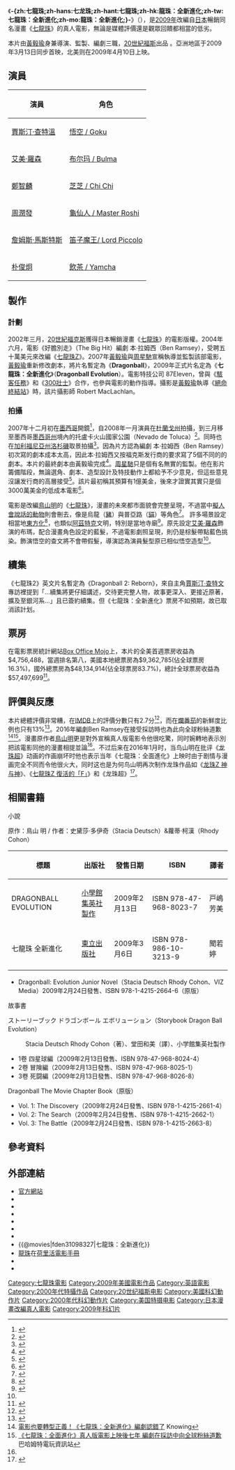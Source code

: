 {{noteTA
|T=zh:七龍珠 (電影);zh-hans:七龙珠 (电影);zh-hant:七龍珠 (電影);zh-hk:龍珠：全新進化;zh-tw:七龍珠：全新進化;zh-mo:龍珠：全新進化;
|G1=DragonBall}}
{{电影信息框
| name = -{zh:七龍珠;zh-hans:七龙珠;zh-hant:七龍珠;zh-hk:龍珠：全新進化;zh-tw:七龍珠：全新進化;zh-mo:龍珠：全新進化;}-
| original_name = Dragonball Evolution
| image = DBE poster China.jpg
| caption = 中国大陆版电影海报
| director = [[黃毅瑜|黃毅瑜]]
| producer = 黃毅瑜<br />[[周星馳|周星馳]]<br />蒂姆·范·莱林
| screenplay = 黃毅瑜<br />Ben Ramsey
| based_on = [[鳥山明|鳥山明]]《[[七龍珠|七龍珠]]》
| starring = [[賈斯汀·查特溫|賈斯汀·查特溫]]<br />[[詹姆斯·馬斯特斯|詹姆斯·馬斯特斯]]<br /> [[周潤發|周潤發]]<br />[[艾美·羅森|艾美·羅森]]<br />[[鄭智麟|鄭智麟]]<br />[[朴俊炯|朴俊炯]]<br />田村英里子<br />[[金德文|金德文]]<br />[[关惠美|关惠美]] <br /> [[厄尼·哈德森|厄尼·哈德森]]
| music = [[布莱恩·泰勒|布莱恩·泰勒]]
| cinematography = Robert MacLachlan
| editing = Chris G. Willingham
| distributor = [[20世紀福斯|20世紀福斯]]
| released = {{flagicon|TWN}} 2009年3月13日<br />{{flagicon|CHNML}}{{flagicon|HKG}} 2009年3月14日<br />{{flagicon|USA}} 2009年4月10日
| runtime = 85分
| country = {{USA}}
| language = 以[[英語|英語]]為主，很少有[[日語|日語]]發音
| budget = 3000萬美金
| gross = 5749萬美金
| preceded_by = 
| followed_by = 
| amg_id = 1:424860
| imdb_id = 1098327
| cn_name = 七龍珠
| hk_name = 龍珠：全新進化
| tw_name = 七龍珠：全新進化
| website = [http://movies.foxjapan.com/dragonball/ 連結]
}}
《'''-{zh:七龍珠;zh-hans:七龙珠;zh-hant:七龍珠;zh-hk:龍珠：全新進化;zh-tw:七龍珠：全新進化;zh-mo:龍珠：全新進化;}-'''》（{{lang-en|'''''Dragonball Evolution'''''}}），是[[2009年電影列表|2009年]]改編自[[日本|日本]]暢銷同名漫畫《[[七龍珠|七龍珠]]》的真人電影，無論是媒體評價還是觀眾回饋都相當的低劣。

本片由[[黃毅瑜|黃毅瑜]]身兼導演、監製、編劇三職，[[二十世紀影業|20世紀福斯]]出品 。亞洲地區于2009年3月13日同步首映，北美则在2009年4月10日上映。

== 演員 ==
{| border="2" cellpadding="4" cellspacing="1" style="background: #f9f9f9; border: 1px #aaa solid; border-collapse: collapse;"
|- bgcolor="#B0C4DE" align="center"
!演員
!角色
|-
| [[賈斯汀·查特溫|賈斯汀·查特溫]]
| [[孙悟空_(七龙珠)|悟空 / Goku]]
|-
| [[艾美·羅森|艾美·羅森]]
| [[布尔玛|布尔玛 / Bulma]] 
|-
| [[鄭智麟|鄭智麟]]
| [[芝芝|芝芝 / Chi Chi]]
|-
| [[周潤發|周潤發]]
| [[龜仙人|龜仙人 / Master Roshi]]
|-
| [[詹姆斯·馬斯特斯|詹姆斯·馬斯特斯]]
| [[短笛_(七龙珠)|笛子魔王/ Lord Piccolo]]
|-
| [[朴俊炯|朴俊炯]]
| [[飲茶_(七龍珠)|飲茶 / Yamcha]]
|}

== 製作 ==
=== 計劃 ===
2002年三月，[[二十世紀影業|20世紀福克斯]]獲得日本暢銷漫畫《[[七龍珠|七龍珠]]》的電影版權。2004年六月，電影《好膽別走》（The Big Hit）編劇 本·拉姆西（Ben Ramsey），受聘五十萬美元來改編《[[七龍珠Z|七龍珠Z]]》。2007年[[黃毅瑜|黃毅瑜]]與[[周星馳|周星馳]]宣稱執導並監製該部電影，[[黃毅瑜|黃毅瑜]]重新修改劇本，將片名暫定為《'''Dragonball'''》，2009年正式片名定為《'''七龍珠：全新進化'''》（'''Dragonball Evolution'''）。電影特技公司 87Eleven，曾與《[[駭客任務|駭客任務]]》和《[[300壯士|300壯士]]》合作，也參與電影的動作指導。攝影是[[黃毅瑜|黃毅瑜]]執導《[[絕命終結站|絕命終結站]]》時，該片攝影師 Robert MacLachlan。

=== 拍攝 ===
2007年十二月初在[[墨西哥|墨西哥]]開鏡<ref name="shootingdate">{{cite web|title=Domestic film: In production|url=http://www.hollywoodreporter.com/hr/tools_data/production_listings/search_results.jsp?d=y&f=y&s=production|accessdate=2007-12-19|publisher=[[好萊塢報導|好萊塢報導]]|archive-url=https://web.archive.org/web/20080410080531/http://www.hollywoodreporter.com/hr/tools_data/production_listings/search_results.jsp?d=y&f=y&s=production|archive-date=2008-04-10|dead-url=no}}</ref>，自2008年一月演員在[[杜蘭戈州|杜蘭戈州]]拍攝，到三月移至墨西哥[[墨西哥州|墨西哥州]]境內的托盧卡火山國家公園（Nevado de Toluca）<ref name="durango">{{cite web|title=''Dragon Ball Z'' to Shoot in Durango, Mexico|url=http://www.superherohype.com/news/topnews.php?id=6499|accessdate=2007-11-07|publisher=SuperHeroHype.com|archive-url=https://web.archive.org/web/20071109072410/http://www.superherohype.com/news/topnews.php?id=6499|archive-date=2007-11-09|dead-url=yes}}</ref>。同時也在[[加利福尼亞州|加利福尼亞州]][[洛杉磯|洛杉磯]]取景拍攝<ref name="roshi">{{cite web|title=Chow rolls to Fox for ''Dragonball''|url=http://www.hollywoodreporter.com/hr/content_display/film/news/e3i5d843c633b3a4760765d1649a8b0e596|accessdate=2007-12-19|author=Leslie Simmons|publisher=[[好萊塢報導|好萊塢報導]]|archive-url=https://web.archive.org/web/20080704150558/http://www.hollywoodreporter.com/hr/content_display/film/news/e3i5d843c633b3a4760765d1649a8b0e596|archive-date=2008-07-04|dead-url=no}}</ref>。因為片方認為編劇 本·拉姆西（Ben Ramsey）初次寫的劇本成本太高，因此本·拉姆西又按福克斯发行商的要求寫了5個不同的的劇本。本片的最終劇本由黃毅瑜完成<ref name="itsofficial">{{Cite news|author=Tatiana Siegel|title=''Dragonball'' comes to bigscreen|publisher=''[[Variety_(magazine)|Variety]]''|date=November 13, 2007|url=http://www.variety.com/article/VR1117975946.html?categoryid=13&cs=1|accessdate=November 14, 2007|archive-date=2012-03-23|archive-url=https://www.webcitation.org/66NFrrQbF?url=http://www.variety.com/article/VR1117975946?refCatId=13|dead-url=no}}</ref>。[[周星馳|周星馳]]只是個有名無實的監製。他在影片籌備階段，無論選角、劇本、造型設計及特技動作上都給予不少意見，但這些意見沒讓发行商的高層接受<ref>{{cite web|title=传周星驰不满监制无实权 拒绝为《七龙珠》宣传|url=http://ent.sina.com.cn/m/f/2009-02-19/23122383039.shtml|accessdate=2009年2月19日|archive-url=https://web.archive.org/web/20090305052936/http://ent.sina.com.cn/m/f/2009-02-19/23122383039.shtml|archive-date=2009-03-05|dead-url=no}}</ref>。該片最初稱其預算有1億美金，後來才證實其實只是個3000萬美金的低成本電影<ref>{{cite web|title=James Marsters Monster Mania Q&A (Part 2)|url=http://www.youtube.com/watch?v=qaKqAEnXacc&t=1m44s|accessdate=May 21, 2011|date=August 23, 2009|archive-url=https://web.archive.org/web/20160427121903/https://www.youtube.com/watch?v=qaKqAEnXacc&t=1m44s|archive-date=2016-04-27|dead-url=no}}</ref>。

電影是改編[[鳥山明|鳥山明]]的《[[七龍珠|七龍珠]]》，漫畫的未來都市面貌會完整呈現，不過當中[[擬人論|擬人]][[能言動物|會說話的動物]]則會刪去，像是烏龍（[[豬|豬]]）與普亞路（[[貓|貓]]）等角色<ref>{{cite web|title=Filman ''Dragon Ball'' en escuela de Tlalpan|url=http://www.eluniversal.com.mx/espectaculos/80462.html|accessdate=2007-12-19|author=Cesar Huerta|publisher=El Universal|archive-url=https://web.archive.org/web/20071218203507/http://www.eluniversal.com.mx/espectaculos/80462.html|archive-date=2007-12-18|dead-url=no}}</ref>。 許多場景設定相當地[[東方化|東方化]]<ref name="hair">{{cite web|title=Justin es un Goku ‘nato’|url=http://www.diario.com.mx/nota.php?notaid=f3ba1bc987de113957e7947aff551b3e|accessdate=2007-12-19|author=Minerva Hernández|publisher=El Diario|archive-url=https://web.archive.org/web/20080116234555/http://www.diario.com.mx/nota.php?notaid=f3ba1bc987de113957e7947aff551b3e|archive-date=2008-01-16|dead-url=yes}}</ref>，也類似[[阿茲特克|阿茲特克]]文明，特別是當地寺廟<ref>{{cite web|title=Se suma a ''Dragon Ball''|url=http://www.eluniversal.com.mx/espectaculos/80519.html|accessdate=2007-12-20|author=Cesar Huerta|publisher=El Universal|archiveurl=https://web.archive.org/web/20071222000928/http://www.eluniversal.com.mx/espectaculos/80519.html|archivedate=2007-12-22|deadurl=yes|5=}}</ref>。原先設定[[艾美·羅森|艾美·羅森]]飾演的布瑪，配合漫畫角色設定的藍髮，不過電影劇照呈現，則仍是棕髮帶點藍色挑染。飾演悟空的查文將不會帶假髮，導演認為演員髮型原已相似悟空造型<ref name="hair" />。

== 續集 ==
《七龍珠2》英文片名暫定為《Dragonball 2: Reborn》，來自主角[[賈斯汀·查特文|賈斯汀·查特文]]專訪裡提到「…續集將更仔細講述，交待更完整人物，故事更深入、更接近原著，擴及至銀河系…」且已簽約續集。但《七龍珠：全新進化》票房不如預期，故已取消該計划。

== 票房 ==
在電影票房統計網站[[Box_Office_Mojo|Box Office Mojo]]上，本片的全美首週票房收益為$4,756,488，當週排名第八，美國本地總票房為$9,362,785(佔全球票房16.3%)，國外總票房為$48,134,914(佔全球票房83.7%)，總計全球票房收益為$57,497,699<ref>{{cite web|title=Dragonball evolution (2009) BOX OFFICE MOJO|url=http://www.boxofficemojo.com/movies/?page=main&id=dragonball.htm|accessdate=2009-09-07|publisher=[[BOX_OFFICE_MOJO|BOX OFFICE MOJO]]|archive-url=https://web.archive.org/web/20090627035403/http://www.boxofficemojo.com/movies/?page=main&id=dragonball.htm|archive-date=2009-06-27|dead-url=no}}</ref>。

== 評價與反應 ==
<!--脚本やキャラクター造りは原作者としては『え?』って感じはありますが、監督さんや俳優の皆さん、スタッフなど、現場は超優秀な人達ばかりです。ボクやファンの皆さんは別次元の『新ドラゴンボール』として鑑賞するのが正解かもしれません。もしかしたら現場のパワーで大傑作になっているかもしれませんよ! おおいに期待しています!!-->
{{Cquote|雖然這部作品無論在劇本或是角色的創造上都讓身為原作的自己感到很吃驚，但同時無論是導演或者演員、工作人員們都是超優秀的專業人員。而或許對於我本身和喜歡原作的朋友們來說，以一個[[平行世界|平行世界]]、不同[[次元|次元]]的「新七龍珠」概念去觀賞才是最好的選擇。搞不好電影現場所擁有的力量能將此成為一部傑出的作品喔！我相當期待本作!!<ref name="評語">[http://www.oricon.co.jp/news/62871/full/ 実写『ドラゴンボール』は別もの!? 鳥山明が異例のコメント]ORICON STYLE{{ja}}</ref><ref>[http://gnn.gamer.com.tw/9/34939.html 鳥山明公開對《七龍珠》真人電影評語及繪製「悟空版濱崎步」][[巴哈姆特電玩資訊站|巴哈姆特電玩資訊站]]{{zh-tw}}</ref>|[[鳥山明|鳥山明]]}}

本片總體評價非常糟，在[[IMDB|IMDB]]上的評價分數只有2.7分<ref>{{cite web|title=Dragonball evolution (2009) IMDB|url=http://www.imdb.com/title/tt1098327/|accessdate=2009-09-07|publisher=[[IMDB|IMDB]]|archive-url=https://web.archive.org/web/20090627225109/http://www.imdb.com/title/tt1098327/|archive-date=2009-06-27|dead-url=no}}</ref>，而在[[爛番茄|爛番茄]]的新鮮度比例也只有13%<ref>{{cite web|title=Dragonball evolution (2009) rottentomatoes|url=http://www.rottentomatoes.com/m/dragonball/|accessdate=2009-09-07|publisher=Rotten Tomatoes|archive-url=https://web.archive.org/web/20090911044622/http://www.rottentomatoes.com/m/dragonball/|archive-date=2009-09-11|dead-url=no}}</ref>。2016年編劇Ben Ramsey在接受採訪時也為此向全球粉絲道歉<ref>[http://news.knowing.asia/news/9e5f8f25-df93-42ac-a7cc-6ca7a9992e85 電影也要轉型正義！《七龍珠：全新進化》編劇認錯了] {{Wayback|url=http://news.knowing.asia/news/9e5f8f25-df93-42ac-a7cc-6ca7a9992e85|date=20160610071540}}Knowing{{zh-tw}}</ref><ref>[http://gnn.gamer.com.tw/5/131415.html 《七龍珠：全面進化》真人版電影上映後七年 編劇在採訪中向全球粉絲道歉] {{Wayback|url=http://gnn.gamer.com.tw/5/131415.html|date=20160520005630}}巴哈姆特電玩資訊站{{zh-tw}}</ref>。漫畫原作者[[鳥山明|鳥山明]]更是對外宣稱真人版電影令他很吃驚，同时婉轉地表示別把該電影同他的漫畫相提並論<ref name="評語" />。不过后来在2016年1月时，当鸟山明在批评《[[龙珠超|龙珠超]]》动画的作画崩坏时他也表示当年《七龍珠：全面進化》上映时由于剧情与漫画完全不同而令他很火大，同时这也是为何鸟山明再次制作龙珠作品如《[[龙珠Z_神与神|龙珠Z 神与神]]》、《[[七龍珠Z_復活的「F」|七龍珠Z 復活的「F」]]》和《龙珠超》<ref>{{Cite web|title=Dragonball Evolution May Have Convinced Akira Toriyama To Revive Dragon Ball Z|url=https://attackofthefanboy.com/news/dragonball-evolution-may-have-convinced-toriyama-to-revive-dragon-ball-z/|accessdate=2018-02-21|archive-url=https://web.archive.org/web/20180221161643/https://attackofthefanboy.com/news/dragonball-evolution-may-have-convinced-toriyama-to-revive-dragon-ball-z/|archive-date=2018-02-21|dead-url=no}}</ref>。

== 相關書籍 ==
; 小說
原作：鳥山 明 / 作者：史黛莎‧多伊奇（Stacia Deutsch）&蘿蒂‧柯漢（Rhody Cohon）
{| class="wikitable" style="font-size:small;text-align:center"
!標題!!出版社!!發售日期!!ISBN!!譯者
|-
!DRAGONBALL EVOLUTION
| {{flagicon|JPN}} [[小學館集英社製作|小學館集英社製作]]|| 2009年2月13日||ISBN 978-47-968-8023-7
| 戸嶋芳美
|-
!七龍珠 全新進化
|{{flagicon|TWN}} [[東立出版社|東立出版社]]|| 2009年3月6日||ISBN 978-986-10-3213-9
| 聞若婷
|}

* Dragonball: Evolution Junior Novel（Stacia Deutsch Rhody Cohon、VIZ Media）2009年2月24日發售、ISBN 978-1-4215-2664-6（原版）

; 故事書
ストーリーブック ドラゴンボール エボリューション（Storybook Dragon Ball Evolution）
: Stacia Deutsch Rhody Cohon（著）、堂田和美（譯）、小学館集英社製作
*1卷 四星球編（2009年2月13日發售、ISBN 978-47-968-8024-4）
*2卷 冒険編（2009年2月13日發售、ISBN 978-47-968-8025-1）
*3卷 死闘編（2009年2月13日發售、ISBN 978-47-968-8026-8）
Dragonball The Movie Chapter Book（原版）
*Vol. 1: The Discovery（2009年2月24日發售、ISBN 978-1-4215-2661-4）
*Vol. 2: The Search（2009年2月24日發售、ISBN 978-1-4215-2662-1）
*Vol. 3: The Battle（2009年2月24日發售、ISBN 978-1-4215-2663-8）

== 參考資料 ==
{{Reflist}}

== 外部連結 ==
<!--*[http://www.dragonballthemovie.com Offical site] -->
* [http://movies.foxjapan.com/dragonball/ 官方網站]{{Wayback|url=http://movies.foxjapan.com/dragonball/ |date=20160714062909 }}{{ja}}
* {{imdb title|1098327|七龍珠：全新進化}}
* {{amg movie|424860|七龍珠：全新進化}}
* {{mojo title|dragonball|七龍珠：全新進化}}
* {{rotten-tomatoes|dragonball|七龍珠：全新進化}}
* {{metacritic film|dragonball-evolution|七龍珠：全新進化}}
* {{Yahoomovie id|2920|七龍珠：全新進化}}
* {{@movies|fden31098327|七龍珠：全新進化}}
* [https://web.archive.org/web/20081022085534/http://moviesoonhk.com/tag/Dragonball/ 龍珠]在[[荷里活電影手冊|荷里活電影手冊]]{{zh-hk}} 
* {{Mtime|72236|七龍珠：全新進化}}
* {{Douban|title=七龍珠：全新進化}}

{{周润发}}
{{七龍珠}}

{{DEFAULTSORT:Dragonball Evolution}}
[[Category:七龍珠電影|Category:七龍珠電影]]
[[Category:2009年美國電影作品|Category:2009年美國電影作品]]
[[Category:英語電影|Category:英語電影]]
[[Category:2000年代特攝作品|Category:2000年代特攝作品]]
[[Category:20世纪福斯电影|Category:20世纪福斯电影]]
[[Category:美國科幻動作片|Category:美國科幻動作片]]
[[Category:2000年代科幻動作片|Category:2000年代科幻動作片]]
[[Category:美国特摄电影|Category:美国特摄电影]]
[[Category:日本漫畫改編真人電影|Category:日本漫畫改編真人電影]]
[[Category:2009年科幻片|Category:2009年科幻片]]